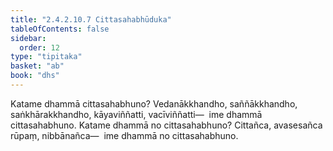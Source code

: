 ```yaml
---
title: "2.4.2.10.7 Cittasahabhūduka"
tableOfContents: false
sidebar:
  order: 12
type: "tipitaka"
basket: "ab"
book: "dhs"
---
```



<DynamicBreadcrumb />

<Division number="1537" book="dhs">

<Paragraph number="2248" book="dhs">
Katame dhammā cittasahabhuno? Vedanākkhandho, saññākkhandho, saṅkhārakkhandho, kāyaviññatti, vacīviññatti—  ime dhammā cittasahabhuno.
</Paragraph>

</Division>
<Division number="1538" book="dhs">

<Paragraph number="2249" book="dhs">
Katame dhammā no cittasahabhuno? Cittañca, avasesañca rūpaṃ, nibbānañca—  ime dhammā no cittasahabhuno.
</Paragraph>
</Division>
